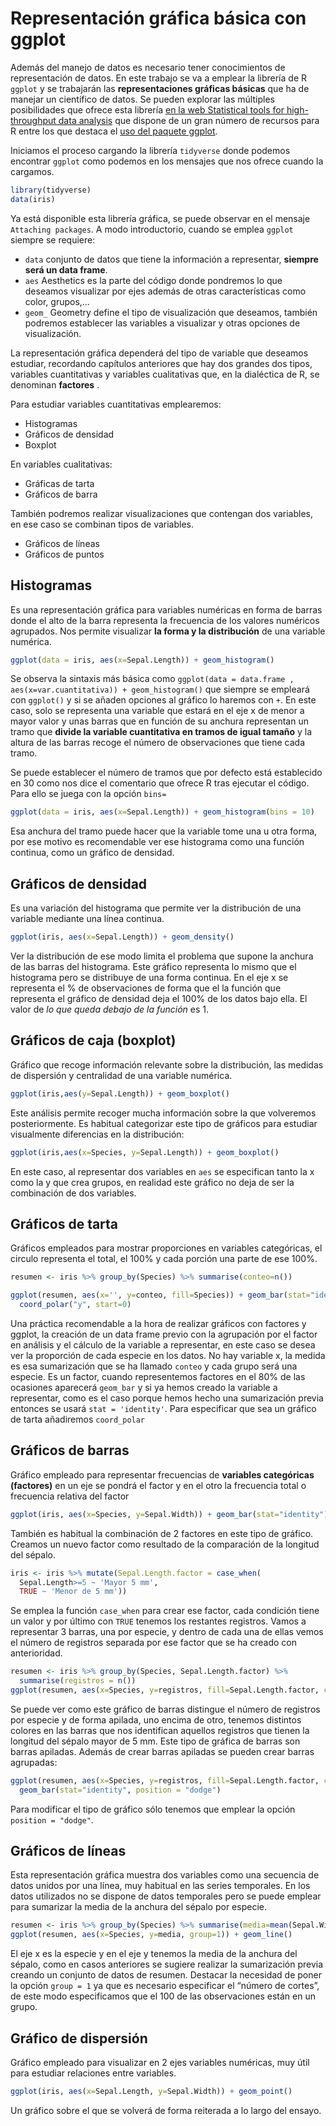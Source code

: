# Representación gráfica básica con ggplot {#basicos-ggplot}

Además del manejo de datos es necesario tener conocimientos de representación de datos. En este trabajo se va a emplear la librería de R `ggplot` y se trabajarán las **representaciones gráficas básicas** que ha de manejar un científico de datos. Se pueden explorar las múltiples posibilidades que ofrece esta librería [en la web Statistical tools for high-throughput data analysis](http://www.sthda.com/english/)  que dispone de un gran número de recursos para R entre los que destaca el [uso del paquete ggplot](http://www.sthda.com/english/wiki/ggplot2-essentials). 

Iniciamos el proceso cargando la librería `tidyverse` donde podemos encontrar `ggplot` como podemos en los mensajes que nos ofrece cuando la cargamos.

```r
library(tidyverse)
data(iris)
```

Ya está disponible esta librería gráfica, se puede observar en el mensaje `Attaching packages`. A modo introductorio, cuando se emplea `ggplot` siempre se requiere:

* `data` conjunto de datos que tiene la información a representar, **siempre será un data frame**.
* `aes` Aesthetics es la parte del código donde pondremos lo que deseamos visualizar por ejes además de otras características como color, grupos,...
* `geom_` Geometry define el tipo de visualización que deseamos, también podremos establecer las variables a visualizar y otras opciones de visualización.

La representación gráfica dependerá del tipo de variable que deseamos estudiar, recordando capítulos anteriores que hay dos grandes dos tipos, variables cuantitativas y variables cualitativas que, en la dialéctica de R, se denominan **factores** .

Para estudiar variables cuantitativas emplearemos:

* Histogramas
* Gráficos de densidad
* Boxplot

En variables cualitativas:

* Gráficas de tarta 
* Gráficos de barra

También podremos realizar visualizaciones que contengan dos variables, en ese caso se combinan tipos de variables.

* Gráficos de líneas
* Gráficos de puntos


## Histogramas

Es una representación gráfica para variables numéricas en forma de barras donde el alto de la barra representa la frecuencia de los valores numéricos agrupados. Nos permite visualizar **la forma y la distribución** de una variable numérica. 

```r
ggplot(data = iris, aes(x=Sepal.Length)) + geom_histogram()
```

Se observa la sintaxis más básica como `ggplot(data = data.frame , aes(x=var.cuantitativa)) + geom_histogram()` que siempre se empleará con `ggplot()` y si se añaden opciones al gráfico lo haremos con `+`. En este caso, solo se representa una variable que estará en el eje x de menor a mayor valor y unas barras que en función de su anchura representan un tramo que **divide la variable cuantitativa en tramos de igual tamaño** y la altura de las barras recoge el número de observaciones que tiene cada tramo. 

Se puede establecer el número de tramos que por defecto está establecido en 30 como nos dice el comentario que ofrece R tras ejecutar el código. Para ello se juega con la opción `bins=`

```r
ggplot(data = iris, aes(x=Sepal.Length)) + geom_histogram(bins = 10)
```

Esa anchura del tramo puede hacer que la variable tome una u otra forma, por ese motivo es recomendable ver ese histograma como una función continua, como un gráfico de densidad. 

## Gráficos de densidad

Es una variación del histograma que permite ver la distribución de una variable mediante una línea  continua.

```r
ggplot(iris, aes(x=Sepal.Length)) + geom_density()
```

Ver la distribución de ese modo limita el problema que supone la anchura de las barras del histograma. Este gráfico representa lo mismo que el histograma pero se distribuye de una forma continua. En el eje x se representa el % de observaciones de forma que el la función que representa el gráfico de densidad deja el 100% de los datos bajo ella. El valor de _lo que queda debajo de la función_ es 1. 

## Gráficos de caja (boxplot)

Gráfico que recoge información relevante sobre la distribución, las medidas de dispersión y centralidad de una variable numérica. 

```r
ggplot(iris,aes(y=Sepal.Length)) + geom_boxplot()
```

Este análisis permite recoger mucha información sobre la que volveremos posteriormente. Es habitual categorizar este tipo de gráficos para estudiar visualmente diferencias en la distribución:

```r
ggplot(iris,aes(x=Species, y=Sepal.Length)) + geom_boxplot()
```

En este caso, al representar dos variables en `aes` se especifican tanto la x como la y que crea grupos, en realidad este gráfico no deja de ser la combinación de dos variables. 

## Gráficos de tarta

Gráficos empleados para mostrar proporciones en variables categóricas, el circulo representa el total, el 100% y cada porción una parte de ese 100%. 

```r
resumen <- iris %>% group_by(Species) %>% summarise(conteo=n())

ggplot(resumen, aes(x='', y=conteo, fill=Species)) + geom_bar(stat="identity", width=1) +
  coord_polar("y", start=0)
```

Una práctica recomendable a la hora de realizar gráficos con factores y ggplot, la creación de un data frame previo con la agrupación por el factor en análisis y el cálculo de la variable a representar, en este caso se desea ver la proporción de cada especie en los datos. No hay variable x, la medida es esa sumarización que se ha llamado `conteo` y cada grupo será una especie. Es un factor, cuando representemos factores en el 80% de las ocasiones aparecerá `geom_bar` y si ya hemos creado la variable a representar, como es el caso porque hemos hecho una sumarización previa entonces se usará `stat = 'identity'`. Para especificar que sea un gráfico de tarta añadiremos  `coord_polar`

## Gráficos de barras

Gráfico empleado para representar frecuencias de **variables categóricas (factores)** en un eje se pondrá el factor y en el otro la frecuencia total o frecuencia relativa del factor

```r
ggplot(iris, aes(x=Species, y=Sepal.Width)) + geom_bar(stat="identity")
```

También es habitual la combinación de 2 factores en este tipo de gráfico. Creamos un nuevo factor como resultado de la comparación de la longitud del sépalo. 

```r
iris <- iris %>% mutate(Sepal.Length.factor = case_when(
  Sepal.Length>=5 ~ 'Mayor 5 mm',
  TRUE ~ 'Menor de 5 mm'))
```

Se emplea la función `case_when` para crear ese factor, cada condición tiene un valor y por último con `TRUE` tenemos los restantes registros. Vamos a representar 3 barras, una por especie, y dentro de cada una de ellas vemos el número de registros separada por ese factor que se ha creado con anterioridad. 

```r
resumen <- iris %>% group_by(Species, Sepal.Length.factor) %>% 
  summarise(registros = n())
ggplot(resumen, aes(x=Species, y=registros, fill=Sepal.Length.factor, color=Sepal.Length.factor)) + geom_bar(stat="identity")
```

Se puede ver como este gráfico de barras distingue el número de registros por especie y de forma apilada, uno encima de otro, tenemos distintos colores en las barras que nos identifican aquellos registros que tienen la longitud del sépalo mayor de 5 mm. Este tipo de gráfica de barras son barras apiladas. Además de crear barras apiladas se pueden crear barras agrupadas:

```r
ggplot(resumen, aes(x=Species, y=registros, fill=Sepal.Length.factor, color=Sepal.Length.factor)) + 
  geom_bar(stat="identity", position = "dodge")
```

Para modificar el tipo de gráfico sólo tenemos que emplear la opción ` position = "dodge"`.


## Gráficos de líneas

Esta representación gráfica muestra dos variables como una secuencia de datos unidos por una línea, muy habitual en las series temporales. En los datos utilizados no se dispone de datos temporales pero se puede emplear para sumarizar la media de la anchura del sépalo por especie. 


```r
resumen <- iris %>% group_by(Species) %>% summarise(media=mean(Sepal.Width))
ggplot(resumen, aes(x=Species, y=media, group=1)) + geom_line()
```


El eje x es la especie y en el eje y tenemos la media de la anchura del sépalo, como en casos anteriores se sugiere realizar la sumarización previa creando un conjunto de datos de resumen. Destacar la necesidad de poner la opción `group = 1` ya que es necesario especificar el "número de cortes", de este modo especificamos que el 100 de las observaciones están en un grupo. 

## Gráfico de dispersión

Gráfico empleado para visualizar en 2 ejes variables numéricas, muy útil para estudiar relaciones entre variables. 

```r
ggplot(iris, aes(x=Sepal.Length, y=Sepal.Width)) + geom_point()
```

Un gráfico sobre el que se volverá de forma reiterada a lo largo del ensayo. 

